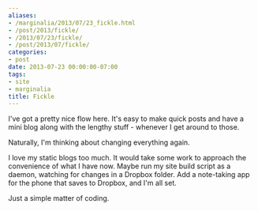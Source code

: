 ```yaml
---
aliases:
- /marginalia/2013/07/23_fickle.html
- /post/2013/fickle/
- /2013/07/23/fickle/
- /post/2013/07/fickle/
categories:
- post
date: 2013-07-23 00:00:00-07:00
tags:
- site
- marginalia
title: Fickle
---
```


I've got a pretty nice flow here. It's easy to make quick posts and have a mini blog along with the lengthy stuff - whenever I get around to those. 
<!--more-->

Naturally, I'm thinking about changing everything again.

I love my static blogs too much. It would take some work to approach the convenience of what I have now. Maybe run my site build script as a daemon, watching for changes in a Dropbox folder. Add a note-taking app for the phone that saves to Dropbox, and I'm all set.

Just a simple matter of coding.